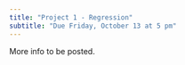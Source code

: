 ```yaml
---
title: "Project 1 - Regression"
subtitle: "Due Friday, October 13 at 5 pm"
---
```


More info to be posted.
